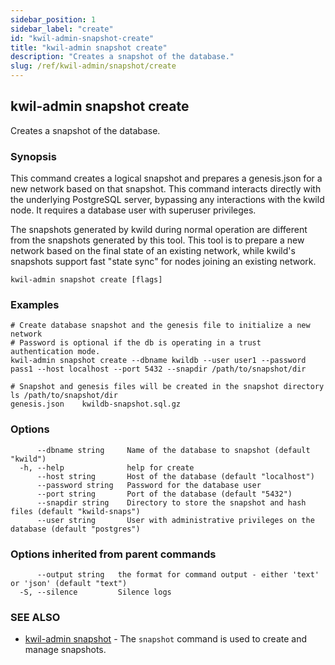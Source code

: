 ```yaml
---
sidebar_position: 1
sidebar_label: "create"
id: "kwil-admin-snapshot-create"
title: "kwil-admin snapshot create"
description: "Creates a snapshot of the database."
slug: /ref/kwil-admin/snapshot/create
---
```


## kwil-admin snapshot create

Creates a snapshot of the database.

### Synopsis


This command creates a logical snapshot and prepares a genesis.json for a new network based on that snapshot. This command interacts directly with the underlying PostgreSQL server, bypassing any interactions with the kwild node. It requires a database user with superuser privileges.

The snapshots generated by kwild during normal operation are different from the snapshots generated by this tool. This tool is to prepare a new network based on the final state of an existing network, while kwild's snapshots support fast "state sync" for nodes joining an existing network.

```
kwil-admin snapshot create [flags]
```

### Examples

```
# Create database snapshot and the genesis file to initialize a new network
# Password is optional if the db is operating in a trust authentication mode.
kwil-admin snapshot create --dbname kwildb --user user1 --password pass1 --host localhost --port 5432 --snapdir /path/to/snapshot/dir

# Snapshot and genesis files will be created in the snapshot directory
ls /path/to/snapshot/dir
genesis.json    kwildb-snapshot.sql.gz
```

### Options

```
      --dbname string     Name of the database to snapshot (default "kwild")
  -h, --help              help for create
      --host string       Host of the database (default "localhost")
      --password string   Password for the database user
      --port string       Port of the database (default "5432")
      --snapdir string    Directory to store the snapshot and hash files (default "kwild-snaps")
      --user string       User with administrative privileges on the database (default "postgres")
```

### Options inherited from parent commands

```
      --output string   the format for command output - either 'text' or 'json' (default "text")
  -S, --silence         Silence logs
```

### SEE ALSO

* [kwil-admin snapshot](/docs/ref/kwil-admin/snapshot)	 - The `snapshot` command is used to create and manage snapshots.

